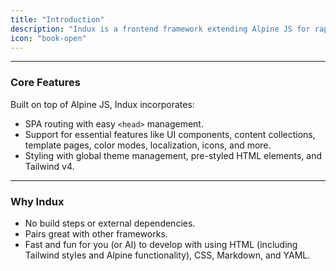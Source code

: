 ```yaml
---
title: "Introduction"
description: "Indux is a frontend framework extending Alpine JS for rapid, feature-rich website and web app development—plus a curated and highly flexible CSS library with integrated Tailwind support."
icon: "book-open"
---
```


---

### Core Features
Built on top of Alpine JS, Indux incorporates:
- SPA routing with easy `<head>` management.
- Support for essential features like UI components, content collections, template pages, color modes, localization, icons, and more.
- Styling with global theme management, pre-styled HTML elements, and Tailwind v4.

---

### Why Indux
- No build steps or external dependencies.
- Pairs great with other frameworks.
- Fast and fun for you (or AI) to develop with using HTML (including Tailwind styles and Alpine functionality), CSS, Markdown, and YAML.